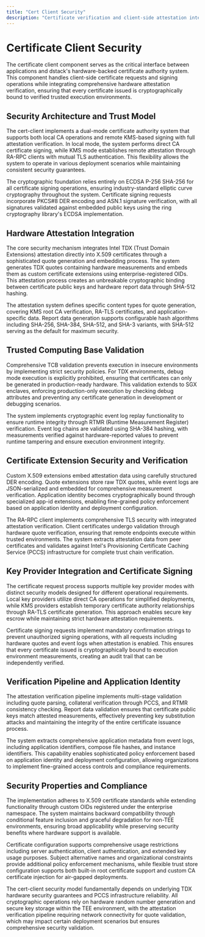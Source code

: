 ```yaml
---
title: "Cert Client Security"
description: "Certificate verification and client-side attestation integration in dstack"
---
```


# Certificate Client Security

The certificate client component serves as the critical interface between applications and dstack's hardware-backed certificate authority system. This component handles client-side certificate requests and signing operations while integrating comprehensive hardware attestation verification, ensuring that every certificate issued is cryptographically bound to verified trusted execution environments.

## Security Architecture and Trust Model

The cert-client implements a dual-mode certificate authority system that supports both local CA operations and remote KMS-based signing with full attestation verification. In local mode, the system performs direct CA certificate signing, while KMS mode establishes remote attestation through RA-RPC clients with mutual TLS authentication. This flexibility allows the system to operate in various deployment scenarios while maintaining consistent security guarantees.

The cryptographic foundation relies entirely on ECDSA P-256 SHA-256 for all certificate signing operations, ensuring industry-standard elliptic curve cryptography throughout the system. Certificate signing requests incorporate PKCS#8 DER encoding and ASN.1 signature verification, with all signatures validated against embedded public keys using the ring cryptography library's ECDSA implementation.

## Hardware Attestation Integration

The core security mechanism integrates Intel TDX (Trust Domain Extensions) attestation directly into X.509 certificates through a sophisticated quote generation and embedding process. The system generates TDX quotes containing hardware measurements and embeds them as custom certificate extensions using enterprise-registered OIDs. This attestation process creates an unbreakable cryptographic binding between certificate public keys and hardware report data through SHA-512 hashing.

The attestation system defines specific content types for quote generation, covering KMS root CA verification, RA-TLS certificates, and application-specific data. Report data generation supports configurable hash algorithms including SHA-256, SHA-384, SHA-512, and SHA-3 variants, with SHA-512 serving as the default for maximum security.

## Trusted Computing Base Validation

Comprehensive TCB validation prevents execution in insecure environments by implementing strict security policies. For TDX environments, debug mode execution is explicitly prohibited, ensuring that certificates can only be generated in production-ready hardware. This validation extends to SGX enclaves, enforcing production-only execution by checking debug attributes and preventing any certificate generation in development or debugging scenarios.

The system implements cryptographic event log replay functionality to ensure runtime integrity through RTMR (Runtime Measurement Register) verification. Event log chains are validated using SHA-384 hashing, with measurements verified against hardware-reported values to prevent runtime tampering and ensure execution environment integrity.

## Certificate Extension Security and Verification

Custom X.509 extensions embed attestation data using carefully structured DER encoding. Quote extensions store raw TDX quotes, while event logs are JSON-serialized and embedded for comprehensive measurement verification. Application identity becomes cryptographically bound through specialized app-id extensions, enabling fine-grained policy enforcement based on application identity and deployment configuration.

The RA-RPC client implements comprehensive TLS security with integrated attestation verification. Client certificates undergo validation through hardware quote verification, ensuring that remote endpoints execute within trusted environments. The system extracts attestation data from peer certificates and validates against Intel's Provisioning Certificate Caching Service (PCCS) infrastructure for complete trust chain verification.

## Key Provider Integration and Certificate Signing

The certificate request process supports multiple key provider modes with distinct security models designed for different operational requirements. Local key providers utilize direct CA operations for simplified deployments, while KMS providers establish temporary certificate authority relationships through RA-TLS certificate generation. This approach enables secure key escrow while maintaining strict hardware attestation requirements.

Certificate signing requests implement mandatory confirmation strings to prevent unauthorized signing operations, with all requests including hardware quotes and event logs when attestation is enabled. This ensures that every certificate issued is cryptographically bound to execution environment measurements, creating an audit trail that can be independently verified.

## Verification Pipeline and Application Identity

The attestation verification pipeline implements multi-stage validation including quote parsing, collateral verification through PCCS, and RTMR consistency checking. Report data validation ensures that certificate public keys match attested measurements, effectively preventing key substitution attacks and maintaining the integrity of the entire certificate issuance process.

The system extracts comprehensive application metadata from event logs, including application identifiers, compose file hashes, and instance identifiers. This capability enables sophisticated policy enforcement based on application identity and deployment configuration, allowing organizations to implement fine-grained access controls and compliance requirements.

## Security Properties and Compliance

The implementation adheres to X.509 certificate standards while extending functionality through custom OIDs registered under the enterprise namespace. The system maintains backward compatibility through conditional feature inclusion and graceful degradation for non-TEE environments, ensuring broad applicability while preserving security benefits where hardware support is available.

Certificate configuration supports comprehensive usage restrictions including server authentication, client authentication, and extended key usage purposes. Subject alternative names and organizational constraints provide additional policy enforcement mechanisms, while flexible trust store configuration supports both built-in root certificate support and custom CA certificate injection for air-gapped deployments.

The cert-client security model fundamentally depends on underlying TDX hardware security guarantees and PCCS infrastructure reliability. All cryptographic operations rely on hardware random number generation and secure key storage within the TEE environment, with the attestation verification pipeline requiring network connectivity for quote validation, which may impact certain deployment scenarios but ensures comprehensive security validation.
